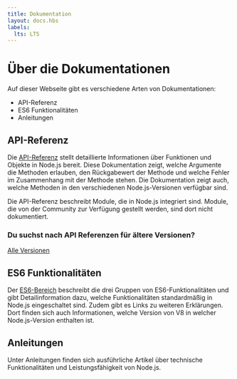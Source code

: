```yaml
---
title: Dokumentation
layout: docs.hbs
labels:
  lts: LTS
---
```



# Über die Dokumentationen

Auf dieser Webseite gibt es verschiedene Arten von Dokumentationen:

- API-Referenz
- ES6 Funktionalitäten
- Anleitungen

## API-Referenz

Die [API-Referenz](https://nodejs.org/api/) stellt detaillierte Informationen über Funktionen und
Objekte in Node.js bereit. Diese Dokumentation zeigt, welche Argumente die
Methoden erlauben, den Rückgabewert der Methode und welche Fehler im
Zusammenhang mit der Methode stehen. Die Dokumentation zeigt auch, welche
Methoden in den verschiedenen Node.js-Versionen verfügbar sind.

Die API-Referenz beschreibt Module, die in Node.js integriert sind. Module, die
von der Community zur Verfügung gestellt werden, sind dort nicht dokumentiert.

<div className="highlight-box">

### Du suchst nach API Referenzen für ältere Versionen?

<NodeApiVersionLinks />

[Alle Versionen](https://nodejs.org/docs/)

</div>

## ES6 Funktionalitäten

Der [ES6-Bereich](/en/docs/es6/) beschreibt die drei Gruppen von ES6-Funktionalitäten und gibt Detailinformation dazu, welche Funktionalitäten
standardmäßig in Node.js eingeschaltet sind. Zudem gibt es Links zu weiteren
Erklärungen. Dort finden sich auch Informationen, welche Version von V8 in
welcher Node.js-Version enthalten ist.

## Anleitungen

Unter Anleitungen finden sich ausführliche Artikel über technische
Funktionalitäten und Leistungsfähigkeit von Node.js.
